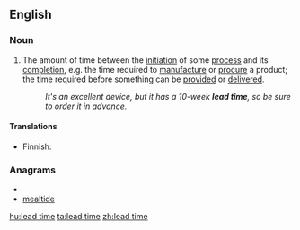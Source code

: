 {{wikipedia}}
==English==

===Noun===
{{en-noun|sg=[[lead]] [[time]]}}
# {{idiomatic}} The amount of time between the [[initiation]] of some [[process]] and its [[completion]], e.g. the time required to [[manufacture]] or [[procure]] a product; the time required before something can be [[provided]] or [[delivered]].
#:''It's an excellent device, but it has a 10-week '''lead time''', so be sure to order it in advance.''

====Translations====
{{trans-top|the amount of time between the initiation of some process and its completion}}
*Finnish: {{t-|fi|läpimenoaika}}
{{trans-mid}}
{{trans-bottom}}

===Anagrams===
* {{alphagram|adeeilmt}}
* [[mealtide#English|mealtide]]

[[hu:lead time]]
[[ta:lead time]]
[[zh:lead time]]